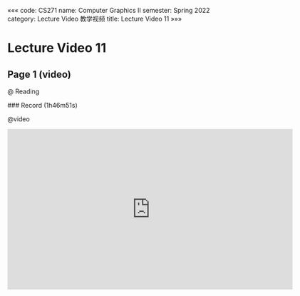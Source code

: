 «««
code: CS271
name: Computer Graphics II
semester: Spring 2022
category: Lecture Video 教学视频
title: Lecture Video 11
»»»

# Lecture Video 11

## Page 1 (video)

@ Reading

<div class="markdown-body">
### Record (1h46m51s)
</div>

@video

<iframe src="https://sbfull.com/e/bm57ud8jr9ks.html" frameborder=0 marginwidth=0 marginheight=0 scrolling=no width=640 height=360 allowfullscreen></iframe>


